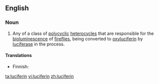 ==English==
{{wikipedia}}

===Noun===
{{en-noun}}

# {{biochemistry}} Any of a class of [[polycyclic]] [[heterocycle]]s that are responsible for the [[bioluminescence]] of [[firefly|fireflies]], being converted to [[oxyluciferin]] by [[luciferase]] in the process.

====Translations====
{{trans-top|biochemistry: any of a class of polycyclic heterocycles}}
*Finnish: {{t-|fi|lusiferiini}}
{{trans-mid}}
{{trans-bottom}}

[[ta:luciferin]]
[[vi:luciferin]]
[[zh:luciferin]]